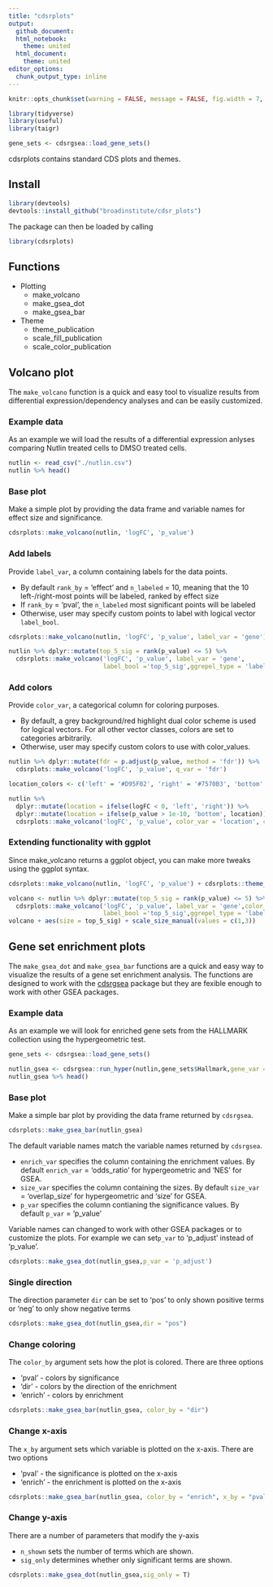 ```yaml
---
title: "cdsrplots"
output:
  github_document:
  html_notebook:
    theme: united
  html_document:
    theme: united
editor_options: 
  chunk_output_type: inline
---
```


```r
knitr::opts_chunk$set(warning = FALSE, message = FALSE, fig.width = 7, fig.height = 5, cache = T)

library(tidyverse)
library(useful)
library(taigr)

gene_sets <- cdsrgsea::load_gene_sets()
```

cdsrplots contains standard CDS plots and themes.

## Install

```r
library(devtools)
devtools::install_github("broadinstitute/cdsr_plots")
```

The package can then be loaded by calling

```r
library(cdsrplots)
```

## Functions

* Plotting
  * make_volcano
  * make_gsea_dot
  * make_gsea_bar
* Theme
  * theme_publication
  * scale_fill_publication
  * scale_color_publication

## Volcano plot

The `make_volcano` function is a quick and easy tool to visualize results from differential expression/dependency analyses and can be easily customized.

### Example data

As an example we will load the results of a differential expression anlyses comparing Nutlin treated cells to DMSO treated cells.

```r
nutlin <- read_csv("./nutlin.csv")
nutlin %>% head()
```

### Base plot

Make a simple plot by providing the data frame and variable names for effect size and significance.

```r
cdsrplots::make_volcano(nutlin, 'logFC', 'p_value')
```

### Add labels

Provide `label_var`, a column containing labels for the data points.

* By default `rank_by` = ‘effect’ and `n_labeled` = 10, meaning that the 10 left-/right-most points will be labeled, ranked by effect size
* If `rank_by` = ‘pval’, the `n_labeled` most significant points will be labeled
* Otherwise, user may specify custom points to label with logical vector `label_bool`.

```r
cdsrplots::make_volcano(nutlin, 'logFC', 'p_value', label_var = 'gene')
```

```r
nutlin %>% dplyr::mutate(top_5_sig = rank(p_value) <= 5) %>% 
  cdsrplots::make_volcano('logFC', 'p_value', label_var = 'gene', 
                          label_bool ='top_5_sig',ggrepel_type = 'label')
```

### Add colors

Provide `color_var`, a categorical column for coloring purposes.

* By default, a grey background/red highlight dual color scheme is used for logical vectors. For all other vector classes, colors are set to categories arbitrarily.
* Otherwise, user may specify custom colors to use with color_values.

```r
nutlin %>% dplyr::mutate(fdr = p.adjust(p_value, method = 'fdr')) %>% 
  cdsrplots::make_volcano('logFC', 'p_value', q_var = 'fdr')
```

```r
location_colors <- c('left' = '#D95F02', 'right' = '#7570B3', 'bottom' = '#333333')

nutlin %>% 
  dplyr::mutate(location = ifelse(logFC < 0, 'left', 'right')) %>% 
  dplyr::mutate(location = ifelse(p_value > 1e-10, 'bottom', location)) %>% 
  cdsrplots::make_volcano('logFC', 'p_value', color_var = 'location', color_values = location_colors)
```

### Extending functionality with ggplot

Since make_volcano returns a ggplot object, you can make more tweaks using the ggplot syntax.

```r
cdsrplots::make_volcano(nutlin, 'logFC', 'p_value') + cdsrplots::theme_publication()
```

```r
volcano <- nutlin %>% dplyr::mutate(top_5_sig = rank(p_value) <= 5) %>% 
  cdsrplots::make_volcano('logFC', 'p_value', label_var = 'gene',color_var = 'top_5_sig',
                          label_bool ='top_5_sig',ggrepel_type = 'label')
volcano + aes(size = top_5_sig) + scale_size_manual(values = c(1,3))
```

## Gene set enrichment plots

The `make_gsea_dot` and `make_gsea_bar` functions are a quick and easy way to visualize the results of a gene set enrichment analysis. The functions are designed to work with the [cdsrgsea](https://github.com/broadinstitute/cdsr_gsea) package but they are fexible enough to work with other GSEA packages.

### Example data

As an example we will look for enriched gene sets from the HALLMARK collection using the hypergeometric test.

```r
gene_sets <- cdsrgsea::load_gene_sets()
```

```r
nutlin_gsea <- cdsrgsea::run_hyper(nutlin,gene_sets$Hallmark,gene_var = "gene", rank_var = "logFC")
nutlin_gsea %>% head()
```

### Base plot

Make a simple bar plot by providing the data frame returned by `cdsrgsea`.

```r
cdsrplots::make_gsea_bar(nutlin_gsea)
```

The default variable names match the variable names returned by `cdsrgsea`.

* `enrich_var` specifies the column containing the enrichment values. By default `enrich_var` = 'odds_ratio' for hypergeometric and 'NES' for GSEA.
* `size_var` specifies the column containing the sizes. By default `size_var` = 'overlap_size' for hypergeometric and 'size' for GSEA.
* `p_var` specifies the column contianing the significance values. By default `p_var` = 'p_value'

Variable names can changed to work with other GSEA packages or to customize the plots. For example we can set`p_var` to 'p_adjust' instead of 'p_value'.

```r
cdsrplots::make_gsea_dot(nutlin_gsea,p_var = 'p_adjust')
```

### Single direction

The direction parameter `dir` can be set to 'pos' to only shown positive terms or 'neg' to only show negative terms

```r
cdsrplots::make_gsea_dot(nutlin_gsea,dir = "pos")
```

### Change coloring

The `color_by` argument sets how the plot is colored. There are three options

* 'pval' - colors by significance
* 'dir' - colors by the direction of the enrichment
* 'enrich' - colors by enrichment

```r
cdsrplots::make_gsea_bar(nutlin_gsea, color_by = "dir")
```

### Change x-axis

The `x_by` argument sets which variable is plotted on the x-axis. There are two options 

* 'pval' - the significance is plotted on the x-axis
* 'enrich' - the enrichment is plotted on the x-axis

```r
cdsrplots::make_gsea_bar(nutlin_gsea, color_by = "enrich", x_by = "pval")
```

### Change y-axis

There are a number of parameters that modify the y-axis

* `n_shown` sets the number of terms which are shown.
* `sig_only` determines whether only significant terms are shown.

```r
cdsrplots::make_gsea_dot(nutlin_gsea,sig_only = T)
```




